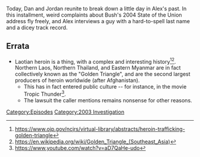 {{DEFAULTSORT:
    #_EPISODE_0789:January 26, 2004
}}{{Episode
    | title           = January 26, 2004
    | caption         = Listen to this episode on [https://knowledgefight.libsyn.com/789-january-26-2004 Libsyn] [https://open.spotify.com/episode/5Cqm4ydk7Of3DfWJZXAa2q Spotify]
    | episodeNumber   = 789
    | length          = 01:31:42
    | airDate         = March 27, 2023
    | coverageDate    = January 26, 2004
    | episodeType     = [[:Category:2003 Investigation|2003 Investigation]]
    | appearance      = [[Davis Lurmann]]
    | previousEpisode = [[788: Mike Rothschild Returns]]
    | nextEpisode     = [[790: March 27-28, 2023]]
}}

{{Stub}}

Today, Dan and Jordan reunite to break down a little day in Alex's past.  In this installment, weird complaints about Bush's 2004 State of the Union address fly freely, and Alex interviews a guy with a hard-to-spell last name and a dicey track record.

==Errata==

*Laotian heroin is a thing, with a complex and interesting history<ref>https://www.ojp.gov/ncjrs/virtual-library/abstracts/heroin-trafficking-golden-triangle</ref><ref>https://en.wikipedia.org/wiki/Golden_Triangle_(Southeast_Asia)</ref>. Northern Laos, Northern Thailand, and Eastern Myanmar are in fact collectively known as the "Golden Triangle", and are the second largest producers of heroin worldwide (after Afghanistan).
**This has in fact entered public culture -- for instance, in the movie Tropic Thunder<ref>https://www.youtube.com/watch?v=aD7QaHe-udo</ref>.
**The lawsuit the caller mentions remains nonsense for other reasons.

[[Category:Episodes]]
[[Category:2003 Investigation]]

<references />
